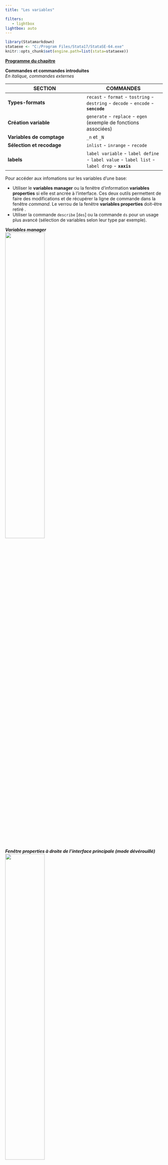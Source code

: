 ```yaml
---
title: "Les variables"

filters:
   - lightbox
lightbox: auto
---
```


```r
library(Statamarkdown)
stataexe <- "C:/Program Files/Stata17/StataSE-64.exe"
knitr::opts_chunk$set(engine.path=list(stata=stataexe))
```


[**Programme du chapitre**](https://github.com/mthevenin/formation_stata/blob/master/programmes/chapitre5.md)


**Commandes et commandes introduites**  
*En italique, commandes externes*

SECTION                    | COMMANDES
-------------              | -------------
**Types-formats**          | `recast` - `format` - `tostring` - `destring` - `decode` - `encode` - **`sencode`**
**Création variable**      | `generate` - `replace` - `egen` (exemple de fonctions associées)
**Variables de comptage**  | `_n` et `_N`
**Sélection et recodage**  | `inlist` - `inrange` - `recode`
**labels**                 | `label variable` - `label define` - `label value` - `label list` - `label drop` - **`xaxis`**



Pour accéder aux infomations sur les variables d'une base:  

* Utiliser le  **variables manager** ou la fenêtre d'information **variables properties** si elle est ancrée à l'interface. Ces deux outils permettent de faire des modifications et de récupérer la ligne de commande dans la fenêtre *command*. Le verrou de la fenêtre **variables properties** doit-être retiré .
* Utiliser la commande `describe` [`des`] ou la commande `ds` pour un usage plus avancé (sélection de variables selon leur type par exemple).   


***Variables manager***   
![](img5/g1.PNG){width=50%}
<br>

***Fenêtre properties à droite de l'interface principale (mode dévérouillé)***   
![](img5/g2.PNG){width=50%}

**Commande describe**

```stata
sysuse auto, clear

describe
```


# **Types et format**


## Types


Stata gère tous les  types de variables:  numérique, caractère, date. Un type de variable est un type de stockage.

* Types numériques: *float*, *long*, *double*, *int* et *byte*.
* Types caractère: *str#* et *strL* (très grandes chaînes de caractères). # est la longueur de la chaîne de caractère, elle ne peut pas excéder 2046 pour le type *str*.

Plus d'informations: `help data types`


Modification du type de variable

* Optimisation du poids en mémoire avec `compress`
* Commande **`recast`**  

***Optimisation du poids de la base***


```stata
compress 
```


***Passage de la variable make en str3***  

En réduisant le type, on va tronquer les chaînes de caractères qui ne garderont que les 3 premières lettres, à manupiler avec prudence donc. Pour cette opération, Stata impose une confirmation avec l'option `force`.

***Variable d'origine***

```stata
des make 
list make in 1/10
```


***Modification du type***

```stata
recast str3 make, force
des make
list make in 1/10
```


##  Format

Il s'agit du format d'affichage des valeurs des variables. Ils peuvent être modifiés sans que le type soit changé (décimales, alignement....).    


Variables numérique:  
- format *g*: *général* (définition un peu obsure pour moi)
- format *f*: *fixe*
- plusieurs format d'affichage pour les variables de type dates: *%td* (date avec jour-mois-année), *%tm* (mois), *%tq* (trimestre), *%tw* (semaine). Les dates et leur manipulation sont un domaines très riche, et feront l'objet d'une courte présentation en fin de chapite.

On peut changer le format d'affichage avec la commande **`format`**. Si le format est de type général (g), il est préférable de passer à un format de type fixe (f) On peut un même format à une liste de variables.  



```stata
format %format varlist
```


**Exemple: changement du nombre de décimales** 

Dans la base *auto*, la variable *gear_ratio* est de format fixe à 2 décimales (%6.2f). Pour supprimer, à l'affichage, les deux décimales:
afficher les valeurs sans décimales.  



```stata
list gear_ratio in 1/10
```


```stata
format %6.0f gear_ratio
list gear_ratio in 1/10
```


**Exemple: aligner le nombre décimal reporté avec `summarize` sur le format de la variable**

Avec l'option `format` appliquée à la commande `summarize` on peut automatiquement réduire le nombre de décimales reportées dans l'output 


```stata
sum gear_ratio
sum gear_ratio, d
```


Avec l'option **`format`**


```stata
sum gear_ratio, format
sum gear_ratio, d format
```



## Modification du type

Il est possible de basculer d'un type caractère à un type numérique et inversement


**De numérique à caractère**   

<br>
Si la variable numérique n'a pas de label affecté sur les modalités, ou qu'on ne veut pas conserver l'information données par les labels, on peut utiliser la commande `tostring`. On peut créer une nouvelle variable avec l'option `gen()` ou remplacer la variable numérique d'origine avec l'option `replace`.  Une des deux options doit être nécessairement renseignée. 


```stata
  tostring [varlist], gen(nom_varlist)
  tostring [varlist], replace
```


Exemple avec la variable *foreign* qui prend les valeur 0 et 1 avec les labels "domestic" (0) et "foreign" (1)


```stata
tostring foreign, gen(foreign_str)
des foreign foreign_str

tab foreign foreign_str
```



Si la variable numérique a des labels affectés aux modalités modalités et qu'on souhaite conserver cet information, on utilise la commande **``decode``** 

```stata
  decode variable, gen(nom_var)
```


Exemple avec la variable *foreign*  

```stata
decode foreign, gen(foreign_str)

des foreign foreign_str

tab foreign_str
  
```


**De caractère à numérique**    

Si la variable caractère est a une forme numerique (une suite de nombre comme des années, des âges...), on utilise la commande ```destring```. Lorsqu'il y a des des valeurs manquantes à la variable, on doit uiliser l'option `force`.



```stata
 destring [varlist] , gen(nom_varlist) 
 destring [varlist] , replace [force]
```


Exemple avec la variable *rep78* qui est transformé dans un premier temps en variables caractère avec `tostring` puis de nouveau transformé en format numérique avec `destring`


```stata
tostring rep78, replace
des rep78

destring rep78, replace
des rep78
```


Si la variable caractère n'est pas de forme numérique et que l'on souhaite récupérer les labels sur les modalités, on peut utiliser la commande **`encode`** ou la commande externe **`sencode`** (`net install st0043_2, force`). La seconde permet de remplacer directement la variable d'origine, option particulièrement pratique.. Egalement, cette commande permet plus de souplesse sur le codage de la variable (`help sencode` pour plus de détail).  

Avec `encode` ou `sencode` sans l'option `gsort`, le numéro de la modalité suivra l’ordre alphabétique des chaînes de caractère de la variable: si la variable caractère à pour valeur ("Homme", "Femme"), "femme" sera automatiquement codée 1 et "homme" 2.



```stata
encode variable, gen(nom_variable)
```


```stata
```{} 
sencode variable, gen(nom_variable) replace gsort()
```

Exemple avec la variable *foreign_str* (variable caractère créée précédemment à partir de la variable foreign)


```stata
encode foreign_str, gen(foreign2)

tab foreign2
tab foreign2, nolab
```

    
::: callout-warning
## Type de variable pour les modèles  
Les variables de type caractères ne sont pas acceptées, Stata renvoie alors un message d'erreur avec **no observation**. Si c'est le cas, les commandes `destring` et `encode` vont s'avérer particulièrement utiles. 
:::



# **Création d'une variable**  

## generate - replace

La création d'une nouvelle variable se fait avec la commande ```generate``` généralement tronquée jusqu'à ```gen```.


```stata
gen nom_variable=valeur/fonction [expression: if in inlist inrange...]
```

Pour remplacer la valeur d'une valeur variable existante on utilise la commande ```replace```. Le nom n'est malheureusement pas tronquable.  


```stata
replace nom_variable=valeur/fonction [expression: if in inlist inrange...]
```


* On peut utiliser le préfixe ```bysort```
* Pour utiliser une fonction mathématique (log, exp, .)  => `help math_functions`
* Pour afficher la liste complète des fonctions (variables caractères, statistiques, pseudo nombre aléatoire, dates.): `help function`  

**Rappel**: attention  entre l'opérateur d'affectation (`=`) et l'expression conditionnelle (`==`).   

<br>

**Création d'une indicatrice (0,1)**    
<br>
On peut rapidement générer des indicatrices (0,1) à partir d'une expression conditionnelle:

```stata
gen x= expression_conditionnelle
```


Exemple avec la variable *rep78*. On génère la variable *rep2* qui prend la valeur 1 si *rep78*>3, 0 sinon. Comme il y a des valeurs manquantes dans la variable d'origine, on corrige l'information pour l'indicatrice dont les valeurs manquantes ont été automatiquement affectées à la valeur 0.


```stata
gen rep2 = rep78>3
replace rep2 = . if rep78==.
tab rep78 rep2
```


<br>
Remarque: Avec la commande `tabulate` on peut créer une série d'indicatrices à partir d'une variable catégorielle avec l'option `gen(nom_variable)`


```stata
tab x, gen(nom_variable)
```


Exemple avec la variable *foreign*. Avec `tabulate` on va générer deux indicatrices: *origine1* si *foreign*=0, et *origine2* si *foreign*=1. Un label à la variable est automatiquement créé indiquant la valeur de la variable d'origine. 


```stata
tab foreign, gen(origine)

des origine1 origine2

tab origine1 foreign
tab origine2 foreign
```


## egen  

**`egen`**: extented generate  
**`egenmore`**: package programmé par NJ.Cox qui ajoute des fonctions associée à `egen` [`ssc install egenmore`]

Réservé à l'utilisation de fonctions. Pour obtenir la liste `help egen`.   
<br>



***Exemple***: on va créer dans un premier la variable *mprice* qui reporte pour chaque observation la moyenne de la variable *price*. Dans un second temps, on va créer la variable *mprice_or*, mais avec le prix moyen des voitures selon leur origine (*foreign*). La fonction utilisée est la fonction **`mean()`**.  


```stata
egen mprice = mean(price)

list  make price mprice in 1/10
```


```stata
bysort foreign: egen mprice_or = mean(price)

list  make price mprice in 1/5
list  make price mprice in 66/70
```


::: callout-warning
## Les fonctions `sum()` et `total()`**

Sans aucune explication, la fonction `sum()` qui permet d'obtenir une somme incrémentale n'est pas associée à `egen` mais à `generate`. En revanche la fonction `total()` est associée à `egen`. Il faut le retenir.

**Exemple**: on veut créer un identifiant numérique (variable *id*) pour chaque voiture (dans la base on a une seule voiture par nom de voiture).


```stata
gen x = 1 
gen id = sum(x)

list id make in 1/5
list id make in 66/70
```


Si on veut reporter le nombre total d'observations dans la base (variable *N*), avec la fonction `total`:

```stata
egen N = total(x)

list id N make in 1/5
list id N make in 66/70
```

:::

On va le voir, ces deux variables qui ont été générées peuvent l'être directement  avec les *variables internes dites de comptage*. 


::: {.callout-tip icon="false"}
## Package gegen (M.Caceres)

- Pour les volumétries dépassant le million d'observation il est fortement conseillé d'utilisée les commandes associées au package de *Mauricio Caceres*, ici la commande **`gege,`**.
- <https://gtools.readthedocs.io/en/latest/>
- <https://mthevenin.github.io/stata_programmation/speedup/gtools.html>
:::

 
# **Les variables internes de comptage**

Très utile avec des données longitudinales, de durées ou toute base avec des données avec cluster. 
<br>

Deux variables de comptage: ```_n``` et ```_N```    
<br>

* **`_n`** : renvoie le rang de l'observation  
* **`_N`**:  renvoie le  nombre total d'observations  

**Application**: On veut créer un identifiant sur l'ensemble des observations de la base auto.


```stata
gen id = _n
list make foreign id in 1/10
```



**lead & lag**  

Par défaut, pour toutes les instructions le rang sélectionné est celui de la ligne de l'observation  x=x[_n]  

* Lag(-1):  Sélection du rang inférieur d'une variable x: **$x=x[_n-1]$**.  Remarque: la première observation est une valeur manquante.
* lead(+1): Sélection du rang supérieur d'une variable x: **$x=x[_n-1]$**.  Remarque: la dernière observation est une valeur manquante.


```stata
gen lag_make  = make[_n-1]
gen lead_make = make[_n+1]

list make lag_make lead_make in 1/10
```
 
 
# **Sélection de plusieurs modalités, recodage**

**inlist**    
Pour sélectionner plusieurs modalités d'une variable dans une expression conditionnelle ```inlist(variable, valeur1, valeur2,..)```.  
Utile si la variable n'est pas de type ordinale.  
Exemple: ```gen Y=1 if inlist(X,1,3,6,10)```  
L'expression est hélas toujours limitée à 10 valeurs pour les variables caractères.  
<br>

**inrange**  
Pour sélectionner un intervalle dans une expression ```inrange(variable, valeur1,valeur2)``` avec $valeur1<valeur2$.  
Exemple:  ```gen Y= inrange(X,5,10)``` pour obtenir $Y=1$ si $50\leq x\leq 10$ 0 sinon.  
<br>
**recode**   
Permet de changer les valeurs d'une variable numérique: 

`recode variable (anciennes_valeurs=nouvelle_valeur) (ancienne_valeurs=nouvelles_valeur).....```  

<br>
**Application**: recoder la variable foreign 0=>1 et 1=>2.  


# **Les labels**  

La création et la modification peut se faire directement via  la boite de dialogue du **variable manager**.  

<br>
**Label des variables**    


```stata
label nom_variable "label" 
```

On peut modifier/écraser un label existant

Exemple
```stata
des foreign
label variable foreign "Origine de la voiture"
des foreign
```

**Label sur les modalités des variables**  
<br>
Deux étapes: la création des label et leurs affectation à une ou plusieurs variables. 
<br>
**Création du label**: **`label define`**    

```stata
label define nom_label val1 "label1" val2 "label2"... [,modify]
```    

Exemple variable binaire (0,1) labélisée "No-Yes" avec comme nom de label NY : `label define NY 0 "non" 1 "oui"`    

S'il y a beaucoup de modalités à labelliser, on peut affecter ligne par ligne un label par modalité et utiliser 
l'option ```modify```   

```stata
label define nom_label 1 "nom1", modify
label define nom_label 2 "nom2", modify
label define nom_label 3 "nom3", modify
label define nom_label 4 "nom2", modify
```

**Affectation du label**: **`label value`**    


```stata
label value nom_variable nom_label
```

***Exercice***: créer une variable indicatrice qui regroupe de la varble rep78: 0 si rep78<4 et 1 si rep78>3. Affecter un label à la variable (au choix) et des labels aux modalités (au choix).    

```stata
#| code-fold: true
#| code-summary: "Show the code"

gen rep78b = rep78<4
replace rep78b=. if rep78==.

label define rep78b 0 "1-3 réparations" 1 "Plus de 3 réparations", modify
label value rep78b rep78b
des rep78b
tab rep78 rep78b
```



**Fichiers de labels et multilangue**  

**label save**  
On peut générer un fichier (.do) donnant le programme qui génère les labels (existants) d'une base:  commande ```label save``` (par le menu: data => data utilities => label utilities => save labels as do file).    
<br>
**multilangue**  
Pour des enquêtes internationales, on peut de créer des labels en plusieurs langues switcher d'une langue à l'autre (exemple MAFE l'Ined).
La commande doit être installée, elle est externe à Stata (`ssc install mlanguage` - auteur  *Jeroen Weesie*).    


::: callout_note
## TODO
Faire un rapide topo sur les variables de type dates

:::

